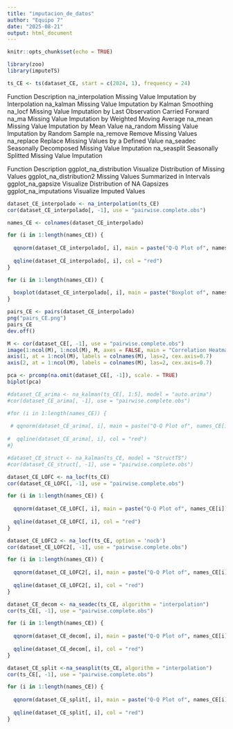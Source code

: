 ```yaml
---
title: "imputacion_de_datos"
author: "Equipo 7"
date: "2025-08-21"
output: html_document
---
```


```r
knitr::opts_chunk$set(echo = TRUE)
```

```r
library(zoo)
library(imputeTS)
```

```r
ts_CE <- ts(dataset_CE, start = c(2024, 1), frequency = 24)
```
Function	Description
na_interpolation	Missing Value Imputation by Interpolation 
na_kalman	Missing Value Imputation by Kalman Smoothing
na_locf	Missing Value Imputation by Last Observation Carried Forward
na_ma	Missing Value Imputation by Weighted Moving Average
na_mean	Missing Value Imputation by Mean Value
na_random	Missing Value Imputation by Random Sample
na_remove	Remove Missing Values
na_replace	Replace Missing Values by a Defined Value
na_seadec	Seasonally Decomposed Missing Value Imputation
na_seasplit	Seasonally Splitted Missing Value Imputation

Function	Description
ggplot_na_distribution	Visualize Distribution of Missing Values
ggplot_na_distribution2	Missing Values Summarized in Intervals
ggplot_na_gapsize	Visualize Distribution of NA Gapsizes
ggplot_na_imputations	Visualize Imputed Values

```r
dataset_CE_interpolado <- na_interpolation(ts_CE)
cor(dataset_CE_interpolado[, -1], use = "pairwise.complete.obs")
```

```r
names_CE <- colnames(dataset_CE_interpolado)

for (i in 1:length(names_CE)) {
  
  qqnorm(dataset_CE_interpolado[, i], main = paste("Q-Q Plot of", names_CE[i]))
  
  qqline(dataset_CE_interpolado[, i], col = "red")
}
```
```r
for (i in 1:length(names_CE)) {
  
  boxplot(dataset_CE_interpolado[, i], main = paste("Boxplot of", names_CE[i]))
}
```

########################################
```r
pairs_CE <- pairs(dataset_CE_interpolado)
png("pairs_CE.png")
pairs_CE
dev.off()
```
```r
M <- cor(dataset_CE[, -1], use = "pairwise.complete.obs")
image(1:ncol(M), 1:ncol(M), M, axes = FALSE, main = "Correlation Heatmap")
axis(1, at = 1:ncol(M), labels = colnames(M), las=2, cex.axis=0.7)
axis(2, at = 1:ncol(M), labels = colnames(M), las=2, cex.axis=0.7)

```
```r
pca <- prcomp(na.omit(dataset_CE[, -1]), scale. = TRUE)
biplot(pca)
```
#############################################
```r
#dataset_CE_arima <- na_kalman(ts_CE[, 1:5], model = "auto.arima")
#cor(dataset_CE_arima[, -1], use = "pairwise.complete.obs")
```

```r
#for (i in 1:length(names_CE)) {
  
 # qqnorm(dataset_CE_arima[, i], main = paste("Q-Q Plot of", names_CE[i]))
  
#  qqline(dataset_CE_arima[, i], col = "red")
#}
```

```r
#dataset_CE_struct <- na_kalman(ts_CE, model = "StructTS")
#cor(dataset_CE_struct[, -1], use = "pairwise.complete.obs")
```


```r
dataset_CE_LOFC <- na_locf(ts_CE)
cor(dataset_CE_LOFC[, -1], use = "pairwise.complete.obs")
```

```r
for (i in 1:length(names_CE)) {
  
  qqnorm(dataset_CE_LOFC[, i], main = paste("Q-Q Plot of", names_CE[i]))
  
  qqline(dataset_CE_LOFC[, i], col = "red")
}
```

```r
dataset_CE_LOFC2 <- na_locf(ts_CE, option = 'nocb')
cor(dataset_CE_LOFC2[, -1], use = "pairwise.complete.obs")
```

```r
for (i in 1:length(names_CE)) {
  
  qqnorm(dataset_CE_LOFC2[, i], main = paste("Q-Q Plot of", names_CE[i]))
  
  qqline(dataset_CE_LOFC2[, i], col = "red")
}
```

```r
dataset_CE_decom <- na_seadec(ts_CE, algorithm = "interpolation")
cor(ts_CE[, -1], use = "pairwise.complete.obs")
```

```r
for (i in 1:length(names_CE)) {
  
  qqnorm(dataset_CE_decom[, i], main = paste("Q-Q Plot of", names_CE[i]))
  
  qqline(dataset_CE_decom[, i], col = "red")
}
```

```r
dataset_CE_split <-na_seasplit(ts_CE, algorithm = "interpolation")
cor(ts_CE[, -1], use = "pairwise.complete.obs")
```

```r
for (i in 1:length(names_CE)) {
  
  qqnorm(dataset_CE_split[, i], main = paste("Q-Q Plot of", names_CE[i]))
  
  qqline(dataset_CE_split[, i], col = "red")
}
```
